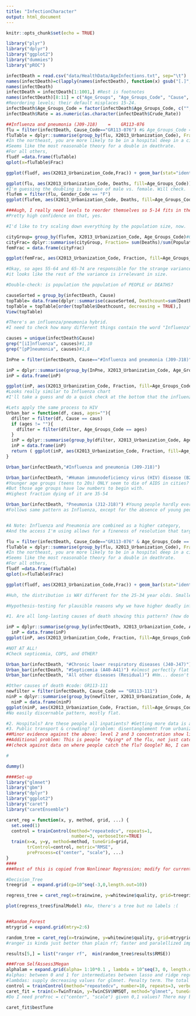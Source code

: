 ```yaml
---
title: "InfectionCharacter"
output: html_document
---
```

```r
knitr::opts_chunk$set(echo = TRUE)
```

```r
library("plyr")
library("dplyr")
library("ggplot2")
library("dummies")
library("pROC")
```

```r
infectDeath = read.csv("data/HealthData/AgeInfections.txt", sep="\t")
names(infectDeath)=c(lapply(names(infectDeath), function(x) gsub("[.]","_",x) ))
names(infectDeath)
infectDeath = infectDeath[1:1001,] #Rest is footnotes
names(infectDeath)[8:11] = c("Age_Groups", "Age_Groups_Code", "Cause", "Cause_Code")
#Reordering levels; their default misplaces 15-24.
infectDeath$Age_Groups_Code = factor(infectDeath$Age_Groups_Code, c("", "1-4","5-14", "15-24", "25-34", "35-44", "45-54", "55-64", "65-74"))
infectDeath$Rate = as.numeric(as.character(infectDeath$Crude_Rate))

```

```r
##Influenza and pneumonia (J09-J18)    =    GR113-076
flu = filter(infectDeath, Cause_Code=="GR113-076") #& Age_Groups_Code == "45-54")
fluTable = dplyr::summarise(group_by(flu, X2013_Urbanization_Code), Frac=sum(Deaths)/sum(Population))
#In the northeast, you are more likely to be in a hospital deep in a city if you're dying of the flu?
#Seems like the most reasonable theory for a double in deathrate.
#For all others, 
fludf =data.frame(fluTable)
qplot(x=fluTable$Frac)

ggplot(fludf, aes(X2013_Urbanization_Code,Frac)) + geom_bar(stat="identity")

ggplot(flu, aes(X2013_Urbanization_Code, Deaths, fill=Age_Groups_Code)) + geom_bar(stat="identity")
#I'm guessing the doubling is becuase of male vs. female. Will check.
flufem = filter(flu, Gender_Code == "F")
ggplot(flufem, aes(X2013_Urbanization_Code, Deaths, fill=Age_Groups_Code)) + geom_bar(stat="identity")

###Augh, I really need levels to reorder themselves so 5-14 fits in the correct slot.
#Pretty high confidence on that, yes.

#I'd like to try scaling down everything by the population size, now.

cityGroup= group_by(flufem, X2013_Urbanization_Code, Age_Groups_Code)#Gender
cityFrac= dplyr::summarise(cityGroup, Fraction= sum(Deaths)/sum(Population))
femFrac = data.frame(cityFrac)

ggplot(femFrac, aes(X2013_Urbanization_Code, Fraction, fill=Age_Groups_Code)) + geom_bar(stat="identity")

#Okay, so ages 55-64 and 65-74 are responsible for the strange variance in urban_code = 1, altogether
#it looks like the rest of the variance is irrelevant in size.

#Double-check: is population the population of PEOPLE or DEATHS?

```

```r
causeSorted = group_by(infectDeath, Cause)
topTable= data.frame(dplyr::summarise(causeSorted, Deathcount=sum(Deaths)))
topTable = topTable[order(topTable$Deathcount, decreasing = TRUE),]
View(topTable)

#There's an influenza/pneumonia hybrid.
#I need to check how many different things contain the word "Influenza" in it.

causes = unique(infectDeath$Cause)
grep("[iI]nfluenza", causes)#1,10
grep("[pP]neumonia", causes)#1,8

InPne = filter(infectDeath, Cause=="#Influenza and pneumonia (J09-J18)")

inP = dplyr::summarise(group_by(InPne, X2013_Urbanization_Code, Age_Groups_Code), Fraction=sum(Deaths)/sum(Population))
inP = data.frame(inP)

ggplot(inP, aes(X2013_Urbanization_Code, Fraction, fill=Age_Groups_Code)) + geom_bar(stat="identity")
#Looks really similar to Influenza chart
#I'll take a guess and do a quick check at the bottom that the influenza chart looks similar.

#Lets apply the same process to HIV
Urban_bar = function(df, caus, ages=""){
  dfilter = filter(df, Cause == caus)
  if (ages != ""){
    dfilter = filter(dfilter, Age_Groups_Code == ages)
  }
  inP = dplyr::summarise(group_by(dfilter, X2013_Urbanization_Code, Age_Groups_Code), Fraction=sum(Deaths)/sum(Population))
  inP = data.frame(inP)
  return ( ggplot(inP, aes(X2013_Urbanization_Code, Fraction, fill=Age_Groups_Code)) + geom_bar(stat="identity") + ggtitle(caus) ) 
}

Urban_bar(infectDeath,"#Influenza and pneumonia (J09-J18)")

Urban_bar(infectDeath, "#Human immunodeficiency virus (HIV) disease (B20-B24)", ages="")
#Younger age groups (teens to 20s) ONLY seem to die of AIDS in cities? (Urban index 1,2,3)
#But those age groups have low numbers to begin with.
#Highest fraction dying of it are 35-54

Urban_bar(infectDeath, "Pneumonia (J12-J18)") #Young people hardly ever get pneumonia?
#Follows same pattern as Influenza, except for the absence of young people.


#A Note: Influenza and Pneumonia are combined as a higher category,
#And the access I'm using allows for a fineness of resolution that targets only that data.

```

```r
flu = filter(infectDeath, Cause_Code=="GR113-076" & Age_Groups_Code == "25-34")
fluTable = dplyr::summarise(group_by(flu, X2013_Urbanization_Code), Frac=sum(Deaths)/sum(Population))
#In the northeast, you are more likely to be in a hospital deep in a city if you're dying of the flu?
#Seems like the most reasonable theory for a double in deathrate.
#For all others, 
fludf =data.frame(fluTable)
qplot(x=fluTable$Frac)

ggplot(fludf, aes(X2013_Urbanization_Code,Frac)) + geom_bar(stat="identity")

#Huh, the distribution is WAY different for the 25-34 year olds. Smaller overall fraction, though.
```

```r
#Hypothesis-testing for plausible reasons why we have higher deadly influenza rates in level-1 cities

#1. Are all long-lasting causes of death showing this pattern? (how do I even sort for this? OH! All combined causes of death, of course.)

inP = dplyr::summarise(group_by(infectDeath, X2013_Urbanization_Code, Age_Groups_Code), Fraction=sum(Deaths)/sum(Population))
  inP = data.frame(inP)
ggplot(inP, aes(X2013_Urbanization_Code, Fraction, fill=Age_Groups_Code)) + geom_bar(stat="identity")

#NOT AT ALL!
#Check septicemia, COPS, and OTHER?

Urban_bar(infectDeath, "#Chronic lower respiratory diseases (J40-J47)") #Linear ascent, high at 6
Urban_bar(infectDeath, "#Septicemia (A40-A41)") #almost perfectly flat
Urban_bar(infectDeath, "All other diseases (Residual)") #Hm... doesn't work?

#Other causes of death #code: GR113-111
newfilter = filter(infectDeath, Cause_Code == "GR113-111")
ninP = dplyr::summarise(group_by(newfilter, X2013_Urbanization_Code, Age_Groups_Code), Fraction=sum(Deaths)/sum(Population))
  ninP = data.frame(ninP)
ggplot(ninP, aes(X2013_Urbanization_Code, Fraction, fill=Age_Groups_Code)) + geom_bar(stat="identity")
#No easily discernable pattern, mostly flat.

#2. Hospitals? Are these people all inpatients? #Getting more data is a nuissance, deal with later.
#3. Public transport & crowding? (problem: disentanglement from urbanization / city density)
##Minor evidence against the above: level 2 and 3 concentration show little difference.
##Additional problem: This is people  *dying* of the flu, not just catching it.
##(check against data on where people catch the flu? Google? No, I can't get regional, that's too bad... (there are also now a whole bunch of artcles on errors in the Google Flu algorithm))

#

```

```r
dummy()
```


```r
####Set-up
library("glmnet")
library("gbm")
library("dplyr")
library("ggplot2")
library("caret")
library("caretEnsemble")

caret_reg = function(x, y, method, grid, ...) {
  set.seed(1)
  control = trainControl(method="repeatedcv", repeats=1,
                         number=3, verboseIter=TRUE)
  train(x=x, y=y, method=method, tuneGrid=grid,
        trControl=control, metric="RMSE",
        preProcess=c("center", "scale"), ...)
}
####
###Rest of this is copied from Nonlinear Regression; modify for current dataset.

#Decision_Tree
treegrid  = expand.grid(cp=10^seq(-3,0,length.out=10))

regress_tree = caret_reg(x=trainwine, y=whitewine$quality, grid=treegrid, method="rpart")

plot(regress_tree$finalModel) #Aw, there's a tree but no labels :(


##Random_Forest
mtrygrid = expand.grid(mtry=2:6)

random_tree = caret_reg(x=trainwine, y=whitewine$quality, grid=mtrygrid, method="ranger", importance="impurity")
#ranger is kinda just better than plain rf; faster and paralellized implementation.

results[5,] = list("ranger rf",  min(random_tree$results$RMSE))

###From SelfAssess3Megan
alphalam = expand.grid(alpha= 1:10*0.1 , lambda = 10^seq(3, 0, length.out=7))
#alphas: between 0 and 1 for intermediates between lasso and ridge regression
#lambdas: supply decreasing values for glmnet. Penalty term. The total of lambda will be divied up according to the alpha parameter
control = trainControl(method="repeatedcv", number=10, repeats=3, verboseIter=TRUE)
caret_fit = train(x=TwinTrain, y=TwinCSV$NMSQT, method="glmnet", tuneGrid = alphalam, trControl=control, preProc = c("center", "scale"))
#Do I need preProc = c("center", "scale") given 0,1 values? There may be a bias in one direction or another on some of the Qs... I'll leave it in.

caret_fit$bestTune 

```